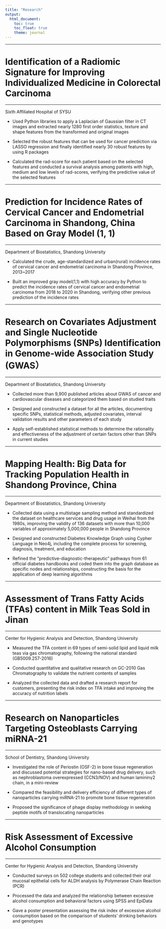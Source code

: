 ```yaml
---
title: "Research"
output: 
  html_document:
    toc: true 
    toc_float: true
    theme: journal
---
```


------------------------------------------------------

# Identification of a Radiomic Signature for Improving Individualized Medicine in Colorectal Carcinoma 

------------------------------------------------------

Sixth Affiliated Hospital of SYSU                                               

- Used Python libraries to apply a Laplacian of Gaussian filter in CT images and extracted nearly 1280 first order statistics, texture and shape features from the transformed and original images

- Selected the robust features that can be used for cancer prediction via LASSO regression and finally identified nearly 30 robust features by using R packages

- Calculated the rad-score for each patient based on the selected features and conducted a survival analysis among patients with high, medium and low levels of rad-scores, verifying the predictive value of the selected features

------------------------------------------------------

# Prediction for Incidence Rates of Cervical Cancer and Endometrial Carcinoma in Shandong, China Based on Gray Model (1, 1)

------------------------------------------------------

Department of Biostatistics, Shandong University                                 

- Calculated the crude, age-standardized and urban(rural) incidence rates of cervical cancer and endometrial carcinoma in Shandong Province, 2013~2017

- Built an improved gray model(1,1) with high accuracy by Python to predict the incidence rates of cervical cancer and endometrial carcinoma from 2018 to 2020 in Shandong, verifying other previous prediction of the incidence rates

------------------------------------------------------

# Research on Covariates Adjustment and Single Nucleotide Polymorphisms (SNPs) Identification in Genome-wide Association Study (GWAS）

------------------------------------------------------

Department of Biostatistics, Shandong University 

- Collected more than 9,900 published articles about GWAS of cancer and cardiovascular diseases and categorized them based on studied traits 

- Designed and constructed a dataset for all the articles, documenting specific SNPs, statistical methods, adjusted covariates, interval validation results and other parameters of each study

- Apply self-established statistical methods to determine the rationality and effectiveness of the adjustment of certain factors other than SNPs in current studies

------------------------------------------------------

# Mapping Health: Big Data for Tracking Population Health in Shandong Province, China

------------------------------------------------------

Department of Biostatistics, Shandong University 

-	Collected data using a multistage sampling method and standardized the dataset on healthcare services and drug usage in Weihai from the 1980s, improving the validity of 136 datasets with more than 10,000 variables of approximately 5,000,000 people in Shandong Province

-	Designed and constructed Diabetes Knowledge Graph using Cypher Language in Neo4j, including the complete process for screening, diagnosis, treatment, and education

-	Refined the "predictive-diagnostic-therapeutic" pathways from 61 official diabetes handbooks and coded them into the graph database as specific nodes and relationships, constructing the basis for the application of deep learning algorithms

------------------------------------------------------

# Assessment of Trans Fatty Acids (TFAs) content in Milk Teas Sold in Jinan

------------------------------------------------------

Center for Hygienic Analysis and Detection, Shandong University

-	Measured the TFA content in 69 types of semi-solid lipid and liquid milk teas via gas chromatography, following the national standard (GB5009.257-2016)

-	Conducted quantitative and qualitative research on GC-2010 Gas Chromatography to validate the nutrient contents of samples 

-	Analyzed the collected data and drafted a research report for customers, presenting the risk index on TFA intake and improving the accuracy of nutrition labels

------------------------------------------------------

# Research on Nanoparticles Targeting Osteoblasts Carrying miRNA-21

------------------------------------------------------

School of Dentistry, Shandong University 

-	Investigated the role of Periostin (OSF-2) in bone tissue regeneration and discussed potential strategies for nano-based drug delivery, such as nephroblastoma overexpressed (CCN3/NOV) and human lamininγ2 chain, in a mini-review

-	Compared the feasibility and delivery efficiency of different types of nanoparticles carrying miRNA-21 to promote bone tissue regeneration

-	Proposed the significance of phage display methodology in seeking peptide motifs of translocating nanoparticles 

------------------------------------------------------

# Risk Assessment of Excessive Alcohol Consumption

------------------------------------------------------

Center for Hygienic Analysis and Detection, Shandong University

-	Conducted surveys on 502 college students and collected their oral mucosal epithelial cells for ALDH analysis by Polymerase Chain Reaction (PCR)

-	Processed the data and analyzed the relationship between excessive alcohol consumption and behavioral factors using SPSS and EpiData

-	Gave a poster presentation assessing the risk index of excessive alcohol consumption based on the comparison of students’ drinking behaviors and genotypes



